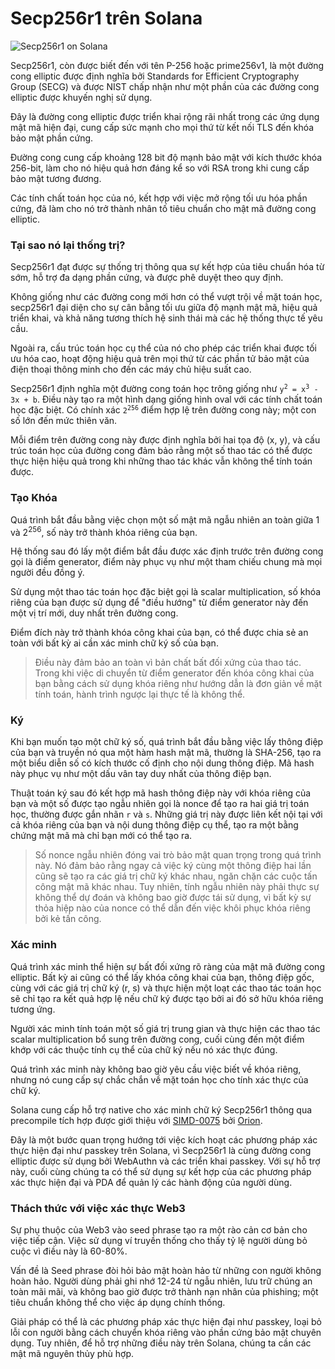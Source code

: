
# Secp256r1 trên Solana

![Secp256r1 on Solana](/graphics/course-banners/secp256r1-on-solana.png)

<ArticleSection name="Secp256r1 là gì" id="what-is-secp256r1" level="h2" />

Secp256r1, còn được biết đến với tên P-256 hoặc prime256v1, là một đường cong elliptic được định nghĩa bởi Standards for Efficient Cryptography Group (SECG) và được NIST chấp nhận như một phần của các đường cong elliptic được khuyến nghị sử dụng.

Đây là đường cong elliptic được triển khai rộng rãi nhất trong các ứng dụng mật mã hiện đại, cung cấp sức mạnh cho mọi thứ từ kết nối TLS đến khóa bảo mật phần cứng.

Đường cong cung cấp khoảng 128 bit độ mạnh bảo mật với kích thước khóa 256-bit, làm cho nó hiệu quả hơn đáng kể so với RSA trong khi cung cấp bảo mật tương đương.

Các tính chất toán học của nó, kết hợp với việc mở rộng tối ưu hóa phần cứng, đã làm cho nó trở thành nhân tố tiêu chuẩn cho mật mã đường cong elliptic.

### Tại sao nó lại thống trị?

Secp256r1 đạt được sự thống trị thông qua sự kết hợp của tiêu chuẩn hóa từ sớm, hỗ trợ đa dạng phần cứng, và được phê duyệt theo quy định.

Không giống như các đường cong mới hơn có thể vượt trội về mặt toán học, secp256r1 đại diện cho sự cân bằng tối ưu giữa độ mạnh mật mã, hiệu quả triển khai, và khả năng tương thích hệ sinh thái mà các hệ thống thực tế yêu cầu.

Ngoài ra, cấu trúc toán học cụ thể của nó cho phép các triển khai được tối ưu hóa cao, hoạt động hiệu quả trên mọi thứ từ các phần tử bảo mật của điện thoại thông minh cho đến các máy chủ hiệu suất cao.

<ArticleSection name="Nó hoạt động như thế nào?" id="how-does-it-work" level="h2" />

Secp256r1 định nghĩa một đường cong toán học trông giống như <code>y<sup>2</sup> = x<sup>3</sup> - 3x + b</code>. Điều này tạo ra một hình dạng giống hình oval với các tính chất toán học đặc biệt. Có chính xác <code>2<sup>256</sup></code> điểm hợp lệ trên đường cong này; một con số lớn đến mức thiên văn.

Mỗi điểm trên đường cong này được định nghĩa bởi hai tọa độ (x, y), và cấu trúc toán học của đường cong đảm bảo rằng một số thao tác có thể được thực hiện hiệu quả trong khi những thao tác khác vẫn không thể tính toán được.

### Tạo Khóa

Quá trình bắt đầu bằng việc chọn một số mật mã  ngẫu nhiên an toàn giữa 1 và 2<sup>256</sup>, số này trở thành khóa riêng của bạn.

Hệ thống sau đó lấy một điểm bắt đầu được xác định trước trên đường cong gọi là điểm generator, điểm này phục vụ như một tham chiếu chung mà mọi người đều đồng ý.

Sử dụng một thao tác toán học đặc biệt gọi là scalar multiplication, số khóa riêng của bạn được sử dụng để "điều hướng" từ điểm generator này đến một vị trí mới, duy nhất trên đường cong.

Điểm đích này trở thành khóa công khai của bạn, có thể được chia sẻ an toàn với bất kỳ ai cần xác minh chữ ký số của bạn.

> Điều này đảm bảo an toàn vì bản chất bất đối xứng của thao tác. Trong khi việc di chuyển từ điểm generator đến khóa công khai của bạn bằng cách sử dụng khóa riêng như hướng dẫn là đơn giản về mặt tính toán, hành trình ngược lại thực tế là không thể.

### Ký

Khi bạn muốn tạo một chữ ký số, quá trình bắt đầu bằng việc lấy thông điệp của bạn và truyền nó qua một hàm hash mật mã, thường là SHA-256, tạo ra một biểu diễn số có kích thước cố định cho nội dung thông điệp. Mã hash này phục vụ như một dấu vân tay duy nhất của thông điệp bạn.

Thuật toán ký sau đó kết hợp mã hash thông điệp này với khóa riêng của bạn và một số được tạo ngẫu nhiên gọi là nonce để tạo ra hai giá trị toán học, thường được gắn nhãn `r` và `s`. Những giá trị này được liên kết nội tại với cả khóa riêng của bạn và nội dung thông điệp cụ thể, tạo ra một bằng chứng mật mã mà chỉ bạn mới có thể tạo ra.

> Số nonce ngẫu nhiên đóng vai trò bảo mật quan trọng trong quá trình này. Nó đảm bảo rằng ngay cả việc ký cùng một thông điệp hai lần cũng sẽ tạo ra các giá trị chữ ký khác nhau, ngăn chặn các cuộc tấn công mật mã khác nhau. Tuy nhiên, tính ngẫu nhiên này phải thực sự không thể dự đoán và không bao giờ được tái sử dụng, vì bất kỳ sự thỏa hiệp nào của nonce có thể dẫn đến việc khôi phục khóa riêng bởi kẻ tấn công.

### Xác minh

Quá trình xác minh thể hiện sự bất đối xứng rõ ràng của mật mã đường cong elliptic. Bất kỳ ai cũng có thể lấy khóa công khai của bạn, thông điệp gốc, cùng với các giá trị chữ ký (r, s) và thực hiện một loạt các thao tác toán học sẽ chỉ tạo ra kết quả hợp lệ nếu chữ ký được tạo bởi ai đó sở hữu khóa riêng tương ứng.

Người xác minh tính toán một số giá trị trung gian và thực hiện các thao tác scalar multiplication bổ sung trên đường cong, cuối cùng đến một điểm khớp với các thuộc tính cụ thể của chữ ký nếu nó xác thực đúng.

Quá trình xác minh này không bao giờ yêu cầu việc biết về khóa riêng, nhưng nó cung cấp sự chắc chắn về mặt toán học cho tính xác thực của chữ ký.

<ArticleSection name="Secp256r1 trên Solana" id="secp256r1-on-solana" level="h2" />

Solana cung cấp hỗ trợ native cho xác minh chữ ký Secp256r1 thông qua precompile tích hợp được giới thiệu với [SIMD-0075](https://github.com/solana-foundation/solana-improvement-documents/pull/75) bởi [Orion](https://x.com/BasedOrion_).

Đây là một bước quan trọng hướng tới việc kích hoạt các phương pháp xác thực hiện đại như passkey trên Solana, vì Secp256r1 là cùng đường cong elliptic được sử dụng bởi WebAuthn và các triển khai passkey. Với sự hỗ trợ này, cuối cùng chúng ta có thể sử dụng sự kết hợp của các phương pháp xác thực hiện đại và PDA để quản lý các hành động của người dùng.

### Thách thức với việc xác thực Web3

Sự phụ thuộc của Web3 vào seed phrase tạo ra một rào cản cơ bản cho việc tiếp cận. Việc sử dụng ví truyền thống cho thấy tỷ lệ người dùng bỏ cuộc vì điều này là 60-80%.

Vấn đề là Seed phrase đòi hỏi bảo mật hoàn hảo từ những con người không hoàn hảo. Người dùng phải ghi nhớ 12-24 từ ngẫu nhiên, lưu trữ chúng an toàn mãi mãi, và không bao giờ được trở thành nạn nhân của phishing; một tiêu chuẩn không thể cho việc áp dụng chính thống.

Giải pháp có thể là các phương pháp xác thực hiện đại như passkey, loại bỏ lỗi con người bằng cách chuyển khóa riêng vào phần cứng bảo mật chuyên dụng. Tuy nhiên, để hỗ trợ những điều này trên Solana, chúng ta cần các mật mã nguyên thủy phù hợp.
